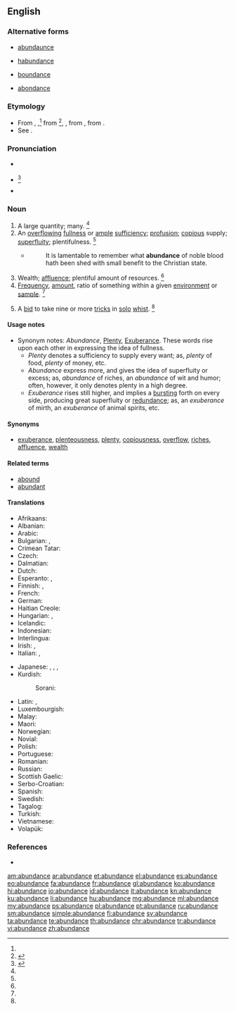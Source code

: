 ==English==

{{wikipedia}}

===Alternative forms===
* {{qualifier|obsolete}} [[abundaunce]]
* {{qualifier|obsolete}} [[habundance]]
* {{qualifier|obsolete}} [[boundance]]
* {{qualifier|card games}} [[abondance]]

===Etymology===
* From {{etyl|enm|en}} {{term|abundaunce|lang=ang}}, {{term|habaundance|lang=enm}},<ref name=WI3/> from {{etyl|fro|en}} {{term|habundance|lang=fro}}<ref name=SOED>{{reference-book | last =| first = | authorlink =  | coauthors =  | editor =Brown, Lesley  | others =  | title = The Shorter Oxford English Dictionary | origdate =  | origyear = 1933| origmonth =  | url =  | format =  | accessdate =  | accessyear =  | accessmonth =  | edition = 5th | date =  | year =2003| month =  | publisher =Oxford University Press  | location =Oxford, UK | language =  | id =  | doi = | isbn =978-0-19-860575-7 | lccn = | ol = | pages =10| chapter =  | chapterurl =  | quote =}}</ref>, {{term|abondance|lang=fro}}, from {{etyl|la|en}} {{term|abundantia||fullness, plenty|lang=la}}, from {{term/t|la|abundō||to overflow}}.
* See {{term|abound|lang=en}}.

===Pronunciation===
* {{a|RP}} {{IPA|/əˈbʌn.dn̩s/}}
* {{a|US}} {{IPA|/əˈbʌn.dn̩s/|/əˈbʌn.dn̩ts/|/əˈbn̩.dn̩s/|}}<ref name=WI3>{{reference-book | last =| first = | authorlink =  | coauthors =  | editor =Gove, Philip Babcock    | others =  | title = Webster's Third International Dictionary of the English Language Unabridged | origdate =  | origyear = 1909 | origmonth =  | url =  | format =  | accessdate =  | accessyear =  | accessmonth =  | edition =  | date =  | year =1976  | month =  | publisher =G. & C. Merriam Co.  | location = Springfield, MA | language =  | id =  | doi = | isbn =0-87779-101-5 | lccn = | ol = | pages =8| chapter =  | chapterurl =  | quote =}}</ref>
* {{audio|en-us-abundance.ogg|Audio (US)}}

===Noun===
{{en-noun}}

# A large quantity; many. {{defdate|First attested around 1150 to 1350.}}<ref name=SOED/>
# An [[overflowing]] [[fullness]] or [[ample]] [[sufficiency]]; [[profusion]]; [[copious]] supply; [[superfluity]]; plentifulness. {{defdate|First attested around 1350 to 1470.}}<ref name=SOED/>
#* {{rfdate}} {{w|Sir Walter Raleigh}}
#*: It is lamentable to remember what '''abundance''' of noble blood hath been shed with small benefit to the Christian state.
# Wealth; [[affluence]]; plentiful amount of resources. {{defdate|First attested around 1350 to 1470.}}<ref name=SOED/>
# [[frequency|Frequency]], [[amount]], ratio of something within a given [[environment]] or [[sample]]. {{defdate|First attested in the late 19<sup>th</sup> century.}}<ref name=SOED/>
# {{context|card games|lang=en}} A [[bid]] to take nine or more [[trick]]s in [[solo]] [[whist]]. {{defdate|First attested in the late 19<sup>th</sup> century.}}<ref name=SOED/>


====Usage notes====
* Synonym notes: ''Abundance'', [[plenty|Plenty]], [[exuberance|Exuberance]]. These words rise upon each other in expressing the idea of fullness.
** ''Plenty'' denotes a sufficiency to supply every want; as, ''plenty'' of food, ''plenty'' of money, etc.
** ''Abundance'' express more, and gives the idea of superfluity or excess; as, ''abundance'' of riches, an ''abundance'' of wit and humor; often, however, it only denotes plenty in a high degree.
** ''Exuberance'' rises still higher, and implies a [[bursting]] forth on every side, producing great superfluity or [[redundance]]; as, an ''exuberance'' of mirth, an ''exuberance'' of animal spirits, etc.

====Synonyms====
* [[exuberance]], [[plenteousness]], [[plenty]], [[copiousness]], [[overflow]], [[riches]], [[affluence]], [[wealth]]

====Related terms====
* [[abound]]
* [[abundant]]

====Translations====
{{trans-top|ample sufficiency}}
* Afrikaans: {{t|af|oorvloed}}
* Albanian: {{t+|sq|bollëk|f}}
* Arabic: {{t|ar|الكثرة}}
* Bulgarian: {{t+|bg|обилие}}, {{t+|bg|изобилие}}
* Crimean Tatar: {{t|crh|bereket}}
* Czech: {{t|cs|hojnost|f}}
* Dalmatian: {{t|dlm|bonduanza|f}}
* Dutch: {{t+|nl|overvloed}}
* Esperanto: {{t|eo|sufiĉego}}, {{t+|eo|abundo}}
* Finnish: {{t+|fi|runsaus}}, {{t|fi|yltäkylläisyys}}
* French: {{t+|fr|abondance}}
* German: {{t+|de|Überfluss|m}}
* Haitian Creole: {{t|ht|abondans}}
* Hungarian: {{t+|hu|bőség}}, {{t+|hu|áradat}}
* Icelandic: {{t+|is|gnægð|f}}
* Indonesian: {{t|id|limpah-ruah}}
* Interlingua: {{t|ia|abundantia}}
* Irish: {{t|ga|líonmhaireacht|f}}, {{t|ga|raidhse|f}}
* Italian: {{t+|it|abbondanza}}, {{t+|it|cuccagna|f}}
{{trans-mid}}
* Japanese: {{t+|ja|大量|tr=tairyō|sc=Jpan}}, {{t|ja|過剰|tr=kajō|sc=Jpan}}, {{t|ja|豊かさ|tr=yutakasa|sc=Jpan}}, {{t+|ja|多量|tr=taryō|sc=Jpan}}
* Kurdish:
*: Sorani: {{t+|ku|زۆری|tr=zori|sc=ku-Arab}}
* Latin: {{t+|la|cōpia|f}}, {{t|la|abundantia|f}}
* Luxembourgish: {{t|lb|Iwwerfloss|m}}
* Malay: {{t|ms|kelimpahan}}
* Maori: {{t|mi|ranea}}
* Norwegian: {{t|no|overflod|c}}
* Novial: {{t|nov|abundo}}
* Polish: {{t+|pl|obfitość|f}}
* Portuguese: {{t+|pt|abundância|f}}
* Romanian: {{t+|ro|abundență|f}}
* Russian: {{t+|ru|изоби́лие|n|tr=izobílije}}
* Scottish Gaelic: {{t|gd|pailteas|m}}
* Serbo-Croatian: {{t|sh|изобиље|n|tr=izobilje}}
* Spanish: {{t+|es|abundancia}}
* Swedish: {{t+|sv|överflöd|c}}
* Tagalog: {{t|tl|kasaganaan}}
* Turkish: {{t+|tr|bolluk}}
* Vietnamese: {{t+|vi|phong phú}}
* Volapük: {{t+|vo|bundan}}
{{trans-bottom}}

===References===
<references/>
* {{R:Webster 1913}}

[[am:abundance]]
[[ar:abundance]]
[[et:abundance]]
[[el:abundance]]
[[es:abundance]]
[[eo:abundance]]
[[fa:abundance]]
[[fr:abundance]]
[[gl:abundance]]
[[ko:abundance]]
[[hi:abundance]]
[[io:abundance]]
[[id:abundance]]
[[it:abundance]]
[[kn:abundance]]
[[ku:abundance]]
[[li:abundance]]
[[hu:abundance]]
[[mg:abundance]]
[[ml:abundance]]
[[my:abundance]]
[[ps:abundance]]
[[pl:abundance]]
[[pt:abundance]]
[[ru:abundance]]
[[sm:abundance]]
[[simple:abundance]]
[[fi:abundance]]
[[sv:abundance]]
[[ta:abundance]]
[[te:abundance]]
[[th:abundance]]
[[chr:abundance]]
[[tr:abundance]]
[[vi:abundance]]
[[zh:abundance]]